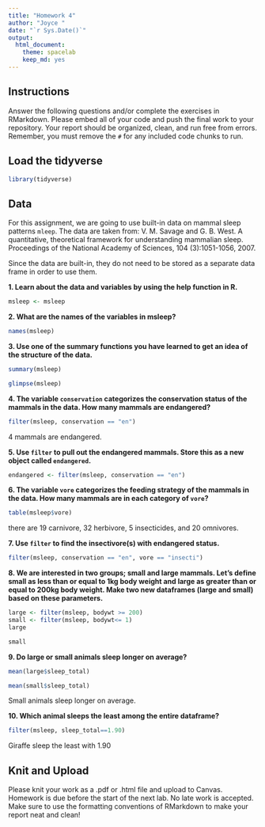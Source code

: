 ```yaml
---
title: "Homework 4"
author: "Joyce "
date: "`r Sys.Date()`"
output:
  html_document: 
    theme: spacelab
    keep_md: yes
---
```


## Instructions
Answer the following questions and/or complete the exercises in RMarkdown. Please embed all of your code and push the final work to your repository. Your report should be organized, clean, and run free from errors. Remember, you must remove the `#` for any included code chunks to run.  

## Load the tidyverse
```r
library(tidyverse)
```

## Data 
For this assignment, we are going to use built-in data on mammal sleep patterns `mleep`. The data are taken from: V. M. Savage and G. B. West. A quantitative, theoretical framework for understanding mammalian sleep. Proceedings of the National Academy of Sciences, 104 (3):1051-1056, 2007.  

Since the data are built-in, they do not need to be stored as a separate data frame in order to use them.  

**1. Learn about the data and variables by using the help function in R.**
```r
msleep <- msleep
```

**2. What are the names of the variables in msleep?**  
```r
names(msleep)
```

**3. Use one of the summary functions you have learned to get an idea of the structure of the data.**  
```r
summary(msleep)
```

```r
glimpse(msleep)
```

**4. The variable `conservation` categorizes the conservation status of the mammals in the data. How many mammals are endangered?**
```r
filter(msleep, conservation == "en")
```
4 mammals are endangered.


**5. Use `filter` to pull out the endangered mammals. Store this as a new object called `endangered`.**
```r
endangered <- filter(msleep, conservation == "en")
```

**6. The variable `vore` categorizes the feeding strategy of the mammals in the data. How many mammals are in each category of `vore`?**
```r
table(msleep$vore)
```
there are 19 carnivore, 32 herbivore, 5 insecticides, and 20 omnivores.

**7. Use `filter` to find the insectivore(s) with endangered status.**
```r
filter(msleep, conservation == "en", vore == "insecti")
```

**8. We are interested in two groups; small and large mammals. Let's define small as less than or equal to 1kg body weight and large as greater than or equal to 200kg body weight. Make two new dataframes (large and small) based on these parameters.**
```r
large <- filter(msleep, bodywt >= 200)
small <- filter(msleep, bodywt<= 1)
large
```

```r
small
```

**9. Do large or small animals sleep longer on average?** 
```r
mean(large$sleep_total)
```

```r
mean(small$sleep_total)
```
Small animals sleep longer on average.

**10. Which animal sleeps the least among the entire dataframe?**
```r
filter(msleep, sleep_total==1.90)
```
Giraffe sleep the least with 1.90

## Knit and Upload
Please knit your work as a .pdf or .html file and upload to Canvas. Homework is due before the start of the next lab. No late work is accepted. Make sure to use the formatting conventions of RMarkdown to make your report neat and clean!  